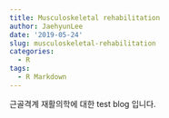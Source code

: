 ```yaml
---
title: Musculoskeletal rehabilitation
author: JaehyunLee
date: '2019-05-24'
slug: musculoskeletal-rehabilitation
categories:
  - R
tags:
  - R Markdown
---
```


근골격계 재활의학에 대한 test blog 입니다.
